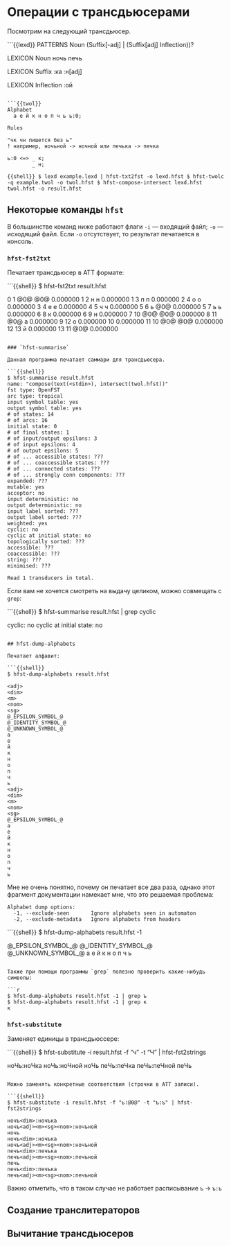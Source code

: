 # Операции с трансдьюсерами

Посмотрим на следующий трансдьюсер.

```{{lexd}}
PATTERNS
Noun (Suffix[-adj] | (Suffix[adj] Inflection))?

LEXICON Noun
ночь
печь

LEXICON Suffix
<dim>:ка
<adj>:н[adj]

LEXICON Inflection
<m><sg><nom>:ой
```

```{{twol}}
Alphabet
  а е й к н о п ч ь ь:0;

Rules

"чк чн пишется без ь"
! например, ночьной -> ночной или печька -> печка

ь:0 <=> _ к;
        _ н;
```

```{{shell}}
$ lexd example.lexd | hfst-txt2fst -o lexd.hfst
$ hfst-twolc -q example.twol -o twol.hfst
$ hfst-compose-intersect lexd.hfst twol.hfst -o result.hfst
```

## Некоторые команды `hfst`

В большинстве команд ниже работают флаги `-i` --- входящий файл; `-o` --- исходящий файл. Если `-o` отсутствует, то результат печатается в консоль.

### `hfst-fst2txt`

Печатает трансдьюсер в ATT формате:

```{{shell}}
$ hfst-fst2txt result.hfst

0	1	@0@	@0@	0.000000
1	2	н	н	0.000000
1	3	п	п	0.000000
2	4	о	о	0.000000
3	4	е	е	0.000000
4	5	ч	ч	0.000000
5	6	ь	@0@	0.000000
5	7	ь	ь	0.000000
6	8	<dim>	к	0.000000
6	9	<adj>	н	0.000000
7	10	@0@	@0@	0.000000
8	11	@0@	а	0.000000
9	12	<m>	о	0.000000
10	0.000000
11	10	@0@	@0@	0.000000
12	13	<sg>	й	0.000000
13	11	<nom>	@0@	0.000000
```

### `hfst-summarise`

Данная программа печатает саммари для трансдьюсера.

```{{shell}}
$ hfst-summarise result.hfst 
name: "compose(text(<stdin>), intersect(twol.hfst))"
fst type: OpenFST
arc type: tropical
input symbol table: yes
output symbol table: yes
# of states: 14
# of arcs: 16
initial state: 0
# of final states: 1
# of input/output epsilons: 3
# of input epsilons: 4
# of output epsilons: 5
# of ... accessible states: ???
# of ... coaccessible states: ???
# of ... connected states: ???
# of ... strongly conn components: ???
expanded: ???
mutable: yes
acceptor: no
input deterministic: no
output deterministic: no
input label sorted: ???
output label sorted: ???
weighted: yes
cyclic: no
cyclic at initial state: no
topologically sorted: ???
accessible: ???
coaccessible: ???
string: ???
minimised: ???

Read 1 transducers in total.
```

Если вам не хочется смотреть на выдачу целиком, можно совмещать с `grep`:

```{{shell}}
$ hfst-summarise result.hfst  | grep cyclic

cyclic: no
cyclic at initial state: no     
```

## hfst-dump-alphabets

Печатает алфавит:

```{{shell}}
$ hfst-dump-alphabets result.hfst

<adj>
<dim>
<m>
<nom>
<sg>
@_EPSILON_SYMBOL_@
@_IDENTITY_SYMBOL_@
@_UNKNOWN_SYMBOL_@
а
е
й
к
н
о
п
ч
ь
<adj>
<dim>
<m>
<nom>
<sg>
@_EPSILON_SYMBOL_@
а
е
й
к
н
о
п
ч
ь 
```

Мне не очень понятно, почему он печатает все два раза, однако этот фрагмент документации намекает мне, что это решаемая проблема:

```
Alphabet dump options:
  -1, --exclude-seen       Ignore alphabets seen in automaton
  -2, --exclude-metadata   Ignore alphabets from headers
```

```{{shell}}
$ hfst-dump-alphabets result.hfst -1

<adj>
<dim>
<m>
<nom>
<sg>
@_EPSILON_SYMBOL_@
@_IDENTITY_SYMBOL_@
@_UNKNOWN_SYMBOL_@
а
е
й
к
н
о
п
ч
ь
```

Также при помощи программы `grep` полезно проверить какие-нибудь символы:

```r
$ hfst-dump-alphabets result.hfst -1 | grep ъ 
$ hfst-dump-alphabets result.hfst -1 | grep к
к
```

### `hfst-substitute`

Заменяет единицы в трансдьюссере:

```{{shell}}
$ hfst-substitute -i result.hfst -f "ч" -t "Ч" | hfst-fst2strings

ноЧь<dim>:ноЧка
ноЧь<adj><m><sg><nom>:ноЧной
ноЧь
пеЧь<dim>:пеЧка
пеЧь<adj><m><sg><nom>:пеЧной
пеЧь
```

Можно заменять конкретные соответствия (строчки в ATT записи).

```{{shell}}
$ hfst-substitute -i result.hfst -f "ь:@0@" -t "ъ:ъ" | hfst-fst2strings

ночъ<dim>:ночъка
ночъ<adj><m><sg><nom>:ночъной
ночь
ночъ<dim>:ночъка
ночъ<adj><m><sg><nom>:ночъной
печъ<dim>:печъка
печъ<adj><m><sg><nom>:печъной
печь
печъ<dim>:печъка
печъ<adj><m><sg><nom>:печъной
```

Важно отметить, что в таком случае не работает расписывание `ъ` -> `ъ:ъ`

## Создание транслитераторов

## Вычитание трансдьюсеров
